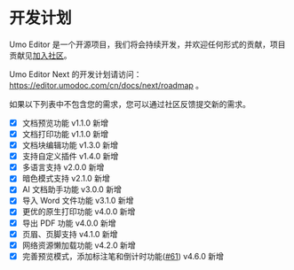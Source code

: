 
# 开发计划

Umo Editor 是一个开源项目，我们将会持续开发，并欢迎任何形式的贡献，项目贡献见[加入社区](/cn/docs/#加入社区)。

Umo Editor Next 的开发计划请访问：https://editor.umodoc.com/cn/docs/next/roadmap 。

如果以下列表中不包含您的需求，您可以通过社区反馈提交新的需求。

- [x] 文档预览功能 <Badge theme="success">v1.1.0 新增</Badge>
- [x] 文档打印功能 <Badge theme="success">v1.1.0 新增</Badge>
- [x] 文档块编辑功能 <Badge theme="success">v1.3.0 新增</Badge>
- [x] 支持自定义插件 <Badge theme="success">v1.4.0 新增</Badge>
- [x] 多语言支持 <Badge theme="success">v2.0.0 新增</Badge>
- [x] 暗色模式支持 <Badge theme="success">v2.1.0 新增</Badge>
- [x] AI 文档助手功能 <Badge theme="success">v3.0.0 新增</Badge>
- [x] 导入 Word 文件功能 <Badge theme="success">v3.1.0 新增</Badge>
- [x] 更优的原生打印功能 <Badge theme="success">v4.0.0 新增</Badge>
- [x] 导出 PDF 功能 <Badge theme="success">v4.0.0 新增</Badge>
- [x] 页眉、页脚支持 <Badge theme="success">v4.1.0 新增</Badge>
- [x] 网络资源懒加载功能 <Badge theme="success">v4.2.0 新增</Badge>
- [x] 完善预览模式，添加标注笔和倒计时功能([#61](https://github.com/umodoc/editor/issues/61)) <Badge theme="success">v4.6.0 新增</Badge>
